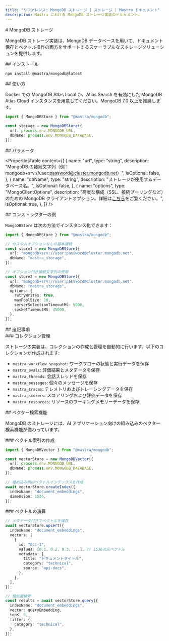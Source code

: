 ```yaml
---
title: "リファレンス: MongoDB ストレージ | ストレージ | Mastra ドキュメント"
description: Mastra における MongoDB ストレージ実装のドキュメント。
---
```


<div id="mongodb-storage">
  # MongoDB ストレージ
</div>

MongoDB ストレージ実装は、MongoDB データベースを用いて、ドキュメント保存とベクトル操作の両方をサポートするスケーラブルなストレージソリューションを提供します。

<div id="installation">
  ## インストール
</div>

```bash copy
npm install @mastra/mongodb@latest
```


<div id="usage">
  ## 使い方
</div>

Docker での MongoDB Atlas Local か、Atlas Search を有効にした MongoDB Atlas Cloud インスタンスを用意してください。MongoDB 7.0 以上を推奨します。

```typescript copy showLineNumbers
import { MongoDBStore } from "@mastra/mongodb";

const storage = new MongoDBStore({
  url: process.env.MONGODB_URL,
  dbName: process.env.MONGODB_DATABASE,
});
```


<div id="parameters">
  ## パラメータ
</div>

<PropertiesTable
  content={[
    {
      name: "url",
      type: "string",
      description:
        "MongoDB の接続文字列（例：mongodb+srv://user:password@cluster.mongodb.net）",
      isOptional: false,
    },
    {
      name: "dbName",
      type: "string",
      description: "ストレージが使用するデータベース名。",
      isOptional: false,
    },
    {
      name: "options",
      type: "MongoClientOptions",
      description:
        "高度な構成（SSL、接続プーリングなど）のための MongoDB クライアントオプション。詳細は[こちら](https://www.mongodb.com/docs/drivers/node/current/connect/connection-options/)をご覧ください。",
      isOptional: true,
    },
  ]}
/>

<div id="constructor-examples">
  ## コンストラクターの例
</div>

`MongoDBStore` は次の方法でインスタンス化できます：

```ts
import { MongoDBStore } from "@mastra/mongodb";

// カスタムオプションなしの基本接続
const store1 = new MongoDBStore({
  url: "mongodb+srv://user:password@cluster.mongodb.net",
  dbName: "mastra_storage",
});

// オプション付き接続文字列の使用
const store2 = new MongoDBStore({
  url: "mongodb+srv://user:password@cluster.mongodb.net",
  dbName: "mastra_storage",
  options: {
    retryWrites: true,
    maxPoolSize: 10,
    serverSelectionTimeoutMS: 5000,
    socketTimeoutMS: 45000,
  },
});
```


<div id="additional-notes">
  ## 追記事項
</div>

<div id="collection-management">
  ### コレクション管理
</div>

ストレージの実装は、コレクションの作成と管理を自動的に行います。以下のコレクションが作成されます:

- `mastra_workflow_snapshot`: ワークフローの状態と実行データを保存
- `mastra_evals`: 評価結果とメタデータを保存
- `mastra_threads`: 会話スレッドを保存
- `mastra_messages`: 個々のメッセージを保存
- `mastra_traces`: テレメトリおよびトレーシングデータを保存
- `mastra_scorers`: スコアリングおよび評価データを保存
- `mastra_resources`: リソースのワーキングメモリーデータを保存

<div id="vector-search-capabilities">
  ## ベクター検索機能
</div>

MongoDB のストレージには、AI アプリケーション向けの組み込みのベクター検索機能が備わっています。

<div id="vector-index-creation">
  ### ベクトル索引の作成
</div>

```typescript copy
import { MongoDBVector } from "@mastra/mongodb";

const vectorStore = new MongoDBVector({
  url: process.env.MONGODB_URL,
  dbName: process.env.MONGODB_DATABASE,
});

// 埋め込み用のベクトルインデックスを作成
await vectorStore.createIndex({
  indexName: "document_embeddings",
  dimension: 1536,
});
```


<div id="vector-operations">
  ### ベクトルの演算
</div>

```typescript copy
// メタデータ付きでベクトルを保存
await vectorStore.upsert({
  indexName: "document_embeddings",
  vectors: [
    {
      id: "doc-1",
      values: [0.1, 0.2, 0.3, ...], // 1536次元ベクトル
      metadata: {
        title: "ドキュメントタイトル",
        category: "technical",
        source: "api-docs",
      },
    },
  ],
});

// 類似度検索
const results = await vectorStore.query({
  indexName: "document_embeddings",
  vector: queryEmbedding,
  topK: 5,
  filter: {
    category: "technical",
  },
});
```
